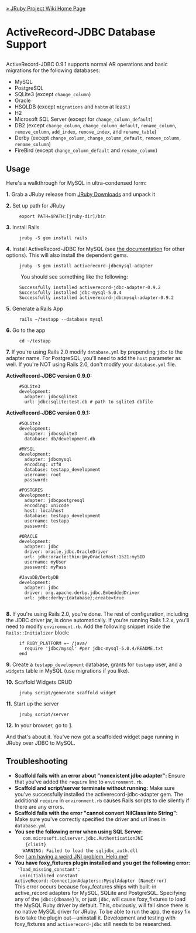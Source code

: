 [[Home|&raquo; JRuby Project Wiki Home Page]]
<h1>ActiveRecord-JDBC Database Support</h1>
ActiveRecord-JDBC 0.9.1 supports normal AR operations and basic migrations for the following databases:
* MySQL
* PostgreSQL
* SQLite3 (except <tt>change_column</tt>)
* Oracle
* HSQLDB (except <tt>migrations</tt> and <tt>habtm</tt> at least.)
* H2
* Microsoft SQL Server (except for <tt>change_column_default</tt>)
* DB2 (except <tt>change_column</tt>, <tt>change_column_default</tt>, <tt>rename_column</tt>, <tt>remove_column</tt>, <tt>add_index</tt>, <tt>remove_index</tt>, and <tt>rename_table</tt>)
* Derby (except <tt>change_column</tt>, <tt>change_column_default</tt>, <tt>remove_column</tt>, <tt>rename_column</tt>)
* FireBird (except <tt>change_column_default</tt> and <tt>rename_column</tt>)

==Usage==
Here's a walkthrough for MySQL in ultra-condensed form:

'''1.''' Grab a JRuby release from [http://jruby.org/download JRuby Downloads] and unpack it

'''2.''' Set up path for JRuby

      export PATH=$PATH:[jruby-dir]/bin

'''3.''' Install Rails

      jruby -S gem install rails

'''4.''' Install ActiveRecord-JDBC for MySQL (see [http://jruby-extras.rubyforge.org/activerecord-jdbc-adapter the documentation] for other options). This will also install the dependent gems.

      jruby -S gem install activerecord-jdbcmysql-adapter

:You should see something like the following:

      Successfully installed activerecord-jdbc-adapter-0.9.2
      Successfully installed jdbc-mysql-5.0.4
      Successfully installed activerecord-jdbcmysql-adapter-0.9.2

'''5.''' Generate a Rails App

      rails ~/testapp --database mysql

'''6.''' Go to the app

      cd ~/testapp

'''7.''' If you're using Rails 2.0 modify <tt>database.yml</tt> by prepending <tt>jdbc</tt> to the adapter name. For PostgreSQL, you'll need to add the <tt>host</tt> parameter as well. If you're NOT using Rails 2.0, don't modify your <tt>database.yml</tt> file.

'''ActiveRecord-JDBC version 0.9.0:'''
      #SQLite3
      development:
        adapter: jdbcsqlite3
        url: jdbc:sqlite:test.db # path to sqlite3 dbfile

'''ActiveRecord-JDBC version 0.9.1:'''
      #SQLite3
      development:
        adapter: jdbcsqlite3
        database: db/development.db

      #MYSQL
      development:
        adapter: jdbcmysql
        encoding: utf8
        database: testapp_development
        username: root
        password:

      #POSTGRES
      development:
        adapter: jdbcpostgresql
        encoding: unicode
        host: localhost
        database: testapp_development
        username: testapp
        password:

      #ORACLE
      development:
        adapter: jdbc
        driver: oracle.jdbc.OracleDriver
        url: jdbc:oracle:thin:@myOracleHost:1521:mySID
        username: myUser
        password: myPass

      #JavaDB/DerbyDB
      development:
        adapter: jdbc
        driver: org.apache.derby.jdbc.EmbeddedDriver
        url: jdbc:derby:{database};create=true
        

'''8.''' If you're using Rails 2.0, you're done. The rest of configuration, including the JDBC driver jar, is done automatically.  If you're running Rails 1.2.x, you'll need to modify <tt>environment.rb</tt>. Add the following snippet inside the <tt>Rails::Initializer</tt> block:

      if RUBY_PLATFORM =~ /java/
        require 'jdbc/mysql' #per jdbc-mysql-5.0.4/README.txt
      end

'''9.''' Create a <tt>testapp_development</tt> database, grants for <tt>testapp</tt> user, and a <tt>widgets</tt> table in MySQL (use migrations if you like).

'''10.''' Scaffold Widgets CRUD

      jruby script/generate scaffold widget

'''11.''' Start up the server

      jruby script/server

'''12.''' In your browser, go to [http://localhost:3000/widgets].



And that's about it. You've now got a scaffolded widget page running in JRuby over JDBC to MySQL.

==Troubleshooting==
* '''Scaffold fails with an error about "nonexistent jdbc adapter":''' Ensure that you've added the <tt>require</tt> line to <tt>environment.rb</tt>.
* '''Scaffold and script/server terminate without running:''' Make sure you've successfully installed the activerecord-jdbc-adapter gem. The additional <tt>require</tt> in <tt>environment.rb</tt> causes Rails scripts to die silently if there are any errors.
* '''Scaffold fails with the error "cannot convert NilClass into String":''' Make sure you've correctly specified the driver and url lines in <tt>database.yml</tt>
* '''You see the following error when using SQL Server:'''<br/><tt> &nbsp;&nbsp;&nbsp;com.microsoft.sqlserver.jdbc.AuthenticationJNI<br/> &nbsp;&nbsp;&nbsp;&nbsp;{clinit}<br/> &nbsp;&nbsp;&nbsp;WARNING: Failed to load the sqljdbc_auth.dll</tt><br/>See [[FAQs#troubleshooting_JNI|I am having a weird JNI problem. Help me!]]
* '''You have foxy_fixtures plugin installed and you get the following error:'''<br/><tt> &nbsp;'load_missing_constant':<br/> &nbsp; uninitialized constant ActiveRecord::ConnectionAdapters::MysqlAdapter (NameError)</tt><br/>This error occurs because foxy_features ships with built-in active_record adapters for MySQL, SQLite and PostgreSQL. Specifying any of the <tt>jdbc:{dbname}</tt>'s, or just <tt>jdbc</tt>, will cause foxy_fixtures to load the MySQL Ruby driver by default. This, obviously, will fail since there is no native MySQL driver for JRuby. To be able to run the app, the easy fix is to take the plugin out&mdash;uninstall it. Development and testing with foxy_fixtures and <tt>activerecord-jdbc</tt> still needs to be researched.
